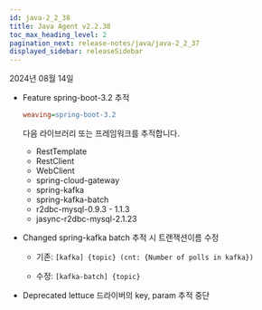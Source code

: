 ```yaml
---
id: java-2_2_38
title: Java Agent v2.2.38
toc_max_heading_level: 2
pagination_next: release-notes/java/java-2_2_37
displayed_sidebar: releaseSidebar
---
```


2024년 08월 14일

- <Status priority='1'>Feature</Status> spring-boot-3.2 추적

  ```ini title="whatap.conf"
  weaving=spring-boot-3.2
  ```

  다음 라이브러리 또는 프레임워크를 추적합니다.

  - RestTemplate
  - RestClient
  - WebClient
  - spring-cloud-gateway
  - spring-kafka
  - spring-kafka-batch
  - r2dbc-mysql-0.9.3 - 1.1.3
  - jasync-r2dbc-mysql-2.1.23

- <Status priority='1'>Changed</Status> spring-kafka batch 추적 시 트랜잭션이름 수정

  - 기존: `[kafka] {topic} (cnt: {Number of polls in kafka})`

  - 수정: `[kafka-batch] {topic}`

- <Status priority='1'>Deprecated</Status> lettuce 드라이버의 key, param 추적 중단


<DownloadJava ver="2.2.38" />